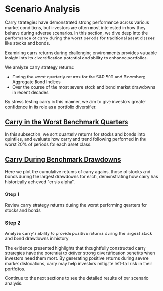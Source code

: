 
# Scenario Analysis

Carry strategies have demonstrated strong performance across various market conditions, but investors are often most interested in how they behave during adverse scenarios. In this section, we dive deep into the performance of carry during the worst periods for traditional asset classes like stocks and bonds.

<Callout type="info">
Examining carry returns during challenging environments provides valuable insight into its diversification potential and ability to enhance portfolios.
</Callout>

We analyze carry strategy returns:
- During the worst quarterly returns for the S&P 500 and Bloomberg Aggregate Bond Indices
- Over the course of the most severe stock and bond market drawdowns in recent decades

By stress testing carry in this manner, we aim to give investors greater confidence in its role as a portfolio diversifier.

## [Carry in the Worst Benchmark Quarters](/performance-analysis/scenario-analysis/carry-in-the-worst-benchmark-quarters) 

In this subsection, we sort quarterly returns for stocks and bonds into quintiles, and evaluate how carry and trend following performed in the worst 20% of periods for each asset class.

## [Carry During Benchmark Drawdowns](/performance-analysis/scenario-analysis/carry-during-benchmark-drawdowns)

Here we plot the cumulative returns of carry against those of stocks and bonds during the largest drawdowns for each, demonstrating how carry has historically achieved "crisis alpha".

<Steps>

### Step 1

Review carry strategy returns during the worst performing quarters for stocks and bonds

### Step 2 

Analyze carry's ability to provide positive returns during the largest stock and bond drawdowns in history

</Steps>

The evidence presented highlights that thoughtfully constructed carry strategies have the potential to deliver strong diversification benefits when investors need them most. By generating positive returns during severe market dislocations, carry may help investors mitigate left-tail risk in their portfolios.

Continue to the next sections to see the detailed results of our scenario analysis.